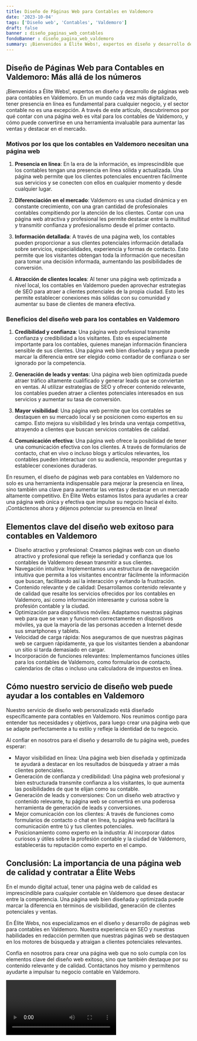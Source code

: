 ```yaml
---
title: Diseño de Páginas Web para Contables en Valdemoro
date: '2023-10-04'
tags: ['Diseño web', 'Contables', 'Valdemoro']
draft: false
banner : diseño_paginas_web_contables
fondoBanner : diseño_pagina_web_valdemoro
summary: ¡Bienvenidos a Élite Webs!, expertos en diseño y desarrollo de páginas web para contables en Valdemoro. En un mundo cada vez más digitalizado, tener presencia en línea es fundamental para cualquier negocio, y el sector contable no es una excepción. A través de este artículo, descubriremos por qué contar con una página web es vital para los contables de Valdemoro, y cómo puede convertirse en una herramienta invaluable para aumentar las ventas y destacar en el mercado.
---
```


## Diseño de Páginas Web para Contables en Valdemoro: Más allá de los números

¡Bienvenidos a Élite Webs!, expertos en diseño y desarrollo de páginas web para contables en Valdemoro. En un mundo cada vez más digitalizado, tener presencia en línea es fundamental para cualquier negocio, y el sector contable no es una excepción. A través de este artículo, descubriremos por qué contar con una página web es vital para los contables de Valdemoro, y cómo puede convertirse en una herramienta invaluable para aumentar las ventas y destacar en el mercado.

### Motivos por los que los contables en Valdemoro necesitan una página web

1. **Presencia en línea**: En la era de la información, es imprescindible que los contables tengan una presencia en línea sólida y actualizada. Una página web permite que los clientes potenciales encuentren fácilmente sus servicios y se conecten con ellos en cualquier momento y desde cualquier lugar.

2. **Diferenciación en el mercado**: Valdemoro es una ciudad dinámica y en constante crecimiento, con una gran cantidad de profesionales contables compitiendo por la atención de los clientes. Contar con una página web atractiva y profesional les permite destacar entre la multitud y transmitir confianza y profesionalismo desde el primer contacto.

3. **Información detallada**: A través de una página web, los contables pueden proporcionar a sus clientes potenciales información detallada sobre servicios, especialidades, experiencia y formas de contacto. Esto permite que los visitantes obtengan toda la información que necesitan para tomar una decisión informada, aumentando las posibilidades de conversión.

4. **Atracción de clientes locales**: Al tener una página web optimizada a nivel local, los contables en Valdemoro pueden aprovechar estrategias de SEO para atraer a clientes potenciales de la propia ciudad. Esto les permite establecer conexiones más sólidas con su comunidad y aumentar su base de clientes de manera efectiva.

### Beneficios del diseño web para los contables en Valdemoro

1. **Credibilidad y confianza**: Una página web profesional transmite confianza y credibilidad a los visitantes. Esto es especialmente importante para los contables, quienes manejan información financiera sensible de sus clientes. Una página web bien diseñada y segura puede marcar la diferencia entre ser elegido como contador de confianza o ser ignorado por la competencia.

2. **Generación de leads y ventas**: Una página web bien optimizada puede atraer tráfico altamente cualificado y generar leads que se conviertan en ventas. Al utilizar estrategias de SEO y ofrecer contenido relevante, los contables pueden atraer a clientes potenciales interesados en sus servicios y aumentar su tasa de conversión.

3. **Mayor visibilidad**: Una página web permite que los contables se destaquen en su mercado local y se posicionen como expertos en su campo. Esto mejora su visibilidad y les brinda una ventaja competitiva, atrayendo a clientes que buscan servicios contables de calidad.

4. **Comunicación efectiva**: Una página web ofrece la posibilidad de tener una comunicación efectiva con los clientes. A través de formularios de contacto, chat en vivo o incluso blogs y artículos relevantes, los contables pueden interactuar con su audiencia, responder preguntas y establecer conexiones duraderas.

En resumen, el diseño de páginas web para contables en Valdemoro no solo es una herramienta indispensable para mejorar la presencia en línea, sino también una clave para aumentar las ventas y destacar en un mercado altamente competitivo. En Élite Webs estamos listos para ayudarles a crear una página web única y efectiva que impulse su negocio hacia el éxito. ¡Contáctenos ahora y déjenos potenciar su presencia en línea!

<GifSeo />

<Cta />

## Elementos clave del diseño web exitoso para contables en Valdemoro

- Diseño atractivo y profesional: Creamos páginas web con un diseño atractivo y profesional que refleje la seriedad y confianza que los contables de Valdemoro desean transmitir a sus clientes.
- Navegación intuitiva: Implementamos una estructura de navegación intuitiva que permita a los visitantes encontrar fácilmente la información que buscan, facilitando así la interacción y evitando la frustración.
- Contenido relevante y de calidad: Desarrollamos contenido relevante y de calidad que resalte los servicios ofrecidos por los contables en Valdemoro, así como información interesante y curiosa sobre la profesión contable y la ciudad.
- Optimización para dispositivos móviles: Adaptamos nuestras páginas web para que se vean y funcionen correctamente en dispositivos móviles, ya que la mayoría de las personas acceden a Internet desde sus smartphones y tablets.
- Velocidad de carga rápida: Nos aseguramos de que nuestras páginas web se carguen rápidamente, ya que los visitantes tienden a abandonar un sitio si tarda demasiado en cargar.
- Incorporación de funciones relevantes: Implementamos funciones útiles para los contables de Valdemoro, como formularios de contacto, calendarios de citas o incluso una calculadora de impuestos en línea.

## Cómo nuestro servicio de diseño web puede ayudar a los contables en Valdemoro

Nuestro servicio de diseño web personalizado está diseñado específicamente para contables en Valdemoro. Nos reunimos contigo para entender tus necesidades y objetivos, para luego crear una página web que se adapte perfectamente a tu estilo y refleje la identidad de tu negocio.

Al confiar en nosotros para el diseño y desarrollo de tu página web, puedes esperar:

- Mayor visibilidad en línea: Una página web bien diseñada y optimizada te ayudará a destacar en los resultados de búsqueda y atraer a más clientes potenciales.
- Generación de confianza y credibilidad: Una página web profesional y bien estructurada transmite confianza a los visitantes, lo que aumenta las posibilidades de que te elijan como su contable.
- Generación de leads y conversiones: Con un diseño web atractivo y contenido relevante, tu página web se convertirá en una poderosa herramienta de generación de leads y conversiones.
- Mejor comunicación con los clientes: A través de funciones como formularios de contacto o chat en línea, tu página web facilitará la comunicación entre tú y tus clientes potenciales.
- Posicionamiento como experto en la industria: Al incorporar datos curiosos y útiles sobre la profesión contable y la ciudad de Valdemoro, establecerás tu reputación como experto en el campo.

## Conclusión: La importancia de una página web de calidad y contratar a Élite Webs

En el mundo digital actual, tener una página web de calidad es imprescindible para cualquier contable en Valdemoro que desee destacar entre la competencia. Una página web bien diseñada y optimizada puede marcar la diferencia en términos de visibilidad, generación de clientes potenciales y ventas.

En Élite Webs, nos especializamos en el diseño y desarrollo de páginas web para contables en Valdemoro. Nuestra experiencia en SEO y nuestras habilidades en redacción permiten que nuestras páginas web se destaquen en los motores de búsqueda y atraigan a clientes potenciales relevantes.

Confía en nosotros para crear una página web que no solo cumpla con los elementos clave del diseño web exitoso, sino que también destaque por su contenido relevante y de calidad. Contáctanos hoy mismo y permítenos ayudarte a impulsar tu negocio contable en Valdemoro.

<Video />

<CtaBot job='Contables' city='Valdemoro'/>

<Gmaps query='Valdemoro+españa+maps' />
